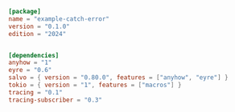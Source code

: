 
```toml  title="catch-error/Cargo.toml"
[package]
name = "example-catch-error"
version = "0.1.0"
edition = "2024"


[dependencies]
anyhow = "1"
eyre = "0.6"
salvo = { version = "0.80.0", features = ["anyhow", "eyre"] }
tokio = { version = "1", features = ["macros"] }
tracing = "0.1"
tracing-subscriber = "0.3"

```